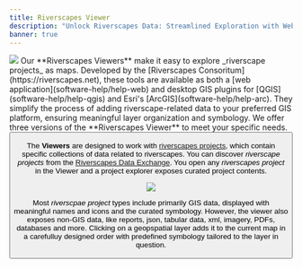 ```yaml
---
title: Riverscapes Viewer
description: "Unlock Riverscapes Data: Streamlined Exploration with Web and Desktop GIS"
banner: true
---
```



<Container maxWidth="xl">


<Image src="/images/viewer-logo-horiz-black-400px.png"  float="left"  />
Our **Riverscapes Viewers** make it easy to explore _riverscape projects_ as maps. Developed by the [Riverscapes Consoritum](https://riverscapes.net), these tools are available as both a [web application](software-help/help-web) and desktop GIS plugins for [QGIS](software-help/help-qgis) and Esri's [ArcGIS](software-help/help-arc). They simplify the process of adding riverscape-related data to your preferred GIS platform, ensuring meaningful layer organization and symbology. We offer three versions of the **Riverscapes Viewer** to meet your specific needs.

<Container maxWidth="xl">
    <Grid container spacing={4} sx={{mt: 3}} padding={0}>
      <StoryCard 
        title="Web Viewer"
        image={WebCardImage}
        description=" No GIS or Download needed! View riverscapes projects online in a browser. "
        to="/software-help/help-web" />
      <StoryCard 
        title="QViewer for QGIS"
        image={QCardImage}
        description="For desktop GIS users with QGIS"
        to="/software-help/help-qgis"/>
      <StoryCard 
        title="ArcViewer for ArcGIS"
        image={ArcCardImage}
        description="For desktop GIS users with ArcGIS 10.6.1 or higher. Sorry no viewer yet for ArcGISPro."
        to="software-help/help-arc/" />
    </Grid>
</Container>
</Container>

<Button to="https://data.riverscapes.net" imageSrc="/images/data-exchange-icon-64x64-@2x.png" title="Get Riverscapes Projects Now" color="secondary" subtitle="From the Data Exchange" /> 

The **Viewers** are designed to work with [riverscapes projects](https://riverscapes.net/Tools/Technical_Reference/Documentation_Standards/Riverscapes_Projects/), which contain specific collections of data related to riverscapes. You can discover _riverscape projects_ from the [Riverscapes Data Exchange](https://data.riverscapes.net). You open any _riverscapes project_ in the Viewer and a project explorer exposes curated project contents. 

<Image src="/images/project_views/project_view_tree.png" to="/about" caption="A Riverscape Project tree view" />

Most _riverscpae project_ types include primarily GIS data, displayed with meaningful names and icons and the curated symbology. However, the viewer also exposes non-GIS data, like reports, json, tabular data, xml, imagery, PDFs, databases and more. Clicking on a geopspatial layer adds it to the current map in a carefulluy designed order with predefined symbology tailored to the layer in question.




